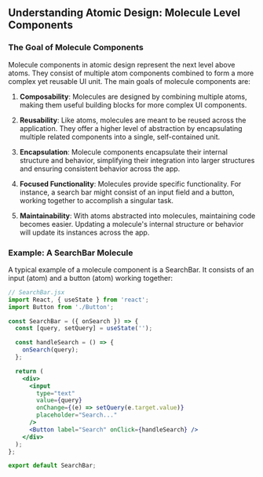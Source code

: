 ## Understanding Atomic Design: Molecule Level Components

### The Goal of Molecule Components

Molecule components in atomic design represent the next level above atoms. They consist of multiple atom components combined to form a more complex yet reusable UI unit. The main goals of molecule components are:

1. **Composability**: Molecules are designed by combining multiple atoms, making them useful building blocks for more complex UI components.

2. **Reusability**: Like atoms, molecules are meant to be reused across the application. They offer a higher level of abstraction by encapsulating multiple related components into a single, self-contained unit.

3. **Encapsulation**: Molecule components encapsulate their internal structure and behavior, simplifying their integration into larger structures and ensuring consistent behavior across the app.

4. **Focused Functionality**: Molecules provide specific functionality. For instance, a search bar might consist of an input field and a button, working together to accomplish a singular task.

5. **Maintainability**: With atoms abstracted into molecules, maintaining code becomes easier. Updating a molecule's internal structure or behavior will update its instances across the app.

### Example: A SearchBar Molecule

A typical example of a molecule component is a SearchBar. It consists of an input (atom) and a button (atom) working together:

```jsx
// SearchBar.jsx
import React, { useState } from 'react';
import Button from './Button';

const SearchBar = ({ onSearch }) => {
  const [query, setQuery] = useState('');

  const handleSearch = () => {
    onSearch(query);
  };

  return (
    <div>
      <input
        type="text"
        value={query}
        onChange={(e) => setQuery(e.target.value)}
        placeholder="Search..."
      />
      <Button label="Search" onClick={handleSearch} />
    </div>
  );
};

export default SearchBar;
```